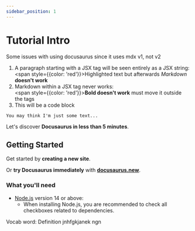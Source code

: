 ```yaml
---
sidebar_position: 1
---
```


# Tutorial Intro

Some issues with using docusaurus since it uses mdx v1, not v2
1. A paragraph starting with a JSX tag will be seen entirely as a JSX string:  
  <span style={{color: 'red'}}>Highlighted text</span> but afterwards _Markdown_ **doesn't work**  
2. Markdown within a JSX tag never works:  
  <span style={{color: 'red'}}>**Bold doesn't work**</span>
  must move it outside the tags
3. This will be a code block

<div style={{color: 'red'}}>

    You may think I'm just some text...

</div>

Let's discover **Docusaurus in less than 5 minutes**.

## Getting Started

Get started by **creating a new site**.

Or **try Docusaurus immediately** with **[docusaurus.new](https://docusaurus.new)**.

### What you'll need

- [Node.js](https://nodejs.org/en/download/) version 14 or above:
  - When installing Node.js, you are recommended to check all checkboxes related to dependencies.



<Vocab>Vocab word: Definition jnhfgkjanek ngn</Vocab>
